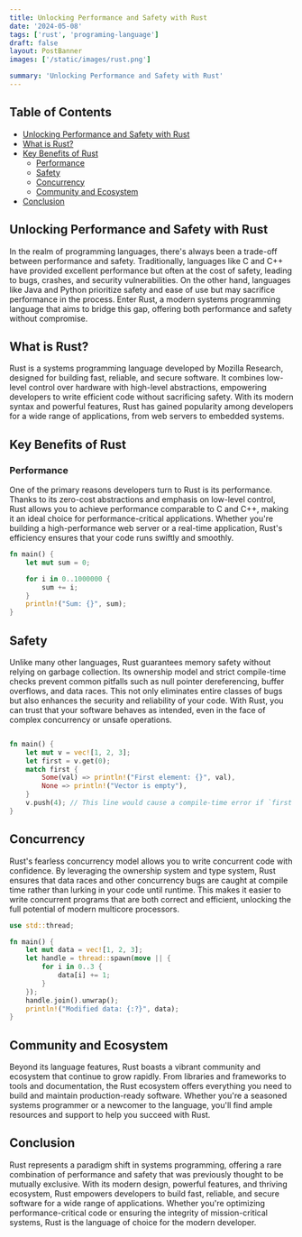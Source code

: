 ```yaml
---
title: Unlocking Performance and Safety with Rust
date: '2024-05-08'
tags: ['rust', 'programing-language']
draft: false
layout: PostBanner
images: ['/static/images/rust.png']

summary: 'Unlocking Performance and Safety with Rust'
---
```


## Table of Contents

- [Unlocking Performance and Safety with Rust](#unlocking-performance-and-safety-with-rust)
- [What is Rust?](#what-is-rust)
- [Key Benefits of Rust](#key-benefits-of-rust)
  - [Performance](#performance)
  - [Safety](#safety)
  - [Concurrency](#concurrency)
  - [Community and Ecosystem](#community-and-ecosystem)
- [Conclusion](#conclusion)

## Unlocking Performance and Safety with Rust

In the realm of programming languages, there's always been a trade-off between performance and safety. Traditionally, languages like C and C++ have provided excellent performance but often at the cost of safety, leading to bugs, crashes, and security vulnerabilities. On the other hand, languages like Java and Python prioritize safety and ease of use but may sacrifice performance in the process. Enter Rust, a modern systems programming language that aims to bridge this gap, offering both performance and safety without compromise.

## What is Rust?

Rust is a systems programming language developed by Mozilla Research, designed for building fast, reliable, and secure software. It combines low-level control over hardware with high-level abstractions, empowering developers to write efficient code without sacrificing safety. With its modern syntax and powerful features, Rust has gained popularity among developers for a wide range of applications, from web servers to embedded systems.

## Key Benefits of Rust

### Performance

One of the primary reasons developers turn to Rust is its performance. Thanks to its zero-cost abstractions and emphasis on low-level control, Rust allows you to achieve performance comparable to C and C++, making it an ideal choice for performance-critical applications. Whether you're building a high-performance web server or a real-time application, Rust's efficiency ensures that your code runs swiftly and smoothly.

```rust:main.rs copy index.rs
fn main() {
    let mut sum = 0;

    for i in 0..1000000 {
        sum += i;
    }
    println!("Sum: {}", sum);
}
```

## Safety

Unlike many other languages, Rust guarantees memory safety without relying on garbage collection. Its ownership model and strict compile-time checks prevent common pitfalls such as null pointer dereferencing, buffer overflows, and data races. This not only eliminates entire classes of bugs but also enhances the security and reliability of your code. With Rust, you can trust that your software behaves as intended, even in the face of complex concurrency or unsafe operations.

```rust:main.rs

fn main() {
    let mut v = vec![1, 2, 3];
    let first = v.get(0);
    match first {
        Some(val) => println!("First element: {}", val),
        None => println!("Vector is empty"),
    }
    v.push(4); // This line would cause a compile-time error if `first` were used again
}

```

## Concurrency

Rust's fearless concurrency model allows you to write concurrent code with confidence. By leveraging the ownership system and type system, Rust ensures that data races and other concurrency bugs are caught at compile time rather than lurking in your code until runtime. This makes it easier to write concurrent programs that are both correct and efficient, unlocking the full potential of modern multicore processors.

```rust:main.rs
use std::thread;

fn main() {
    let mut data = vec![1, 2, 3];
    let handle = thread::spawn(move || {
        for i in 0..3 {
            data[i] += 1;
        }
    });
    handle.join().unwrap();
    println!("Modified data: {:?}", data);
}

```

## Community and Ecosystem

Beyond its language features, Rust boasts a vibrant community and ecosystem that continue to grow rapidly. From libraries and frameworks to tools and documentation, the Rust ecosystem offers everything you need to build and maintain production-ready software. Whether you're a seasoned systems programmer or a newcomer to the language, you'll find ample resources and support to help you succeed with Rust.

## Conclusion

Rust represents a paradigm shift in systems programming, offering a rare combination of performance and safety that was previously thought to be mutually exclusive. With its modern design, powerful features, and thriving ecosystem, Rust empowers developers to build fast, reliable, and secure software for a wide range of applications. Whether you're optimizing performance-critical code or ensuring the integrity of mission-critical systems, Rust is the language of choice for the modern developer.
